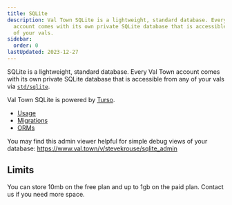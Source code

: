 ```yaml
---
title: SQLite
description: Val Town SQLite is a lightweight, standard database. Every Val Town
  account comes with its own private SQLite database that is accessible from any
  of your vals.
sidebar:
  order: 0
lastUpdated: 2023-12-27
---
```


SQLite is a lightweight, standard database. Every Val Town account comes with its own private SQLite database that is accessible from any of your vals via [`std/sqlite`](https://www.val.town/v/std/sqlite).

Val Town SQLite is powered by [Turso](https://turso.tech/).

- [Usage](./usage)
- [Migrations](./migrations)
- [ORMs](./orms)

You may find this admin viewer helpful for simple debug views of your database: https://www.val.town/v/stevekrouse/sqlite_admin

## Limits

You can store 10mb on the free plan and up to 1gb on the paid plan. Contact us if you need more space.
